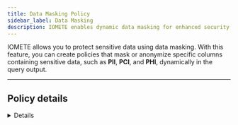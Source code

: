 ```yaml
---
title: Data Masking Policy
sidebar_label: Data Masking
description: IOMETE enables dynamic data masking for enhanced security. Safeguard sensitive info like PII, PCI, PHI with column anonymization in query results.
---
```




IOMETE allows you to protect sensitive data using data masking. With this feature, you can create policies that mask or anonymize specific columns containing sensitive data, such as **PII**, **PCI**, and **PHI**, dynamically in the query output.

<hr />

## Policy details

<Details />

## Policy resources

| Field    | Description                                                                                                                                                             |
| -------- | ----------------------------------------------------------------------------------------------------------------------------------------------------------------------- |
| Database | Choose only one database. All available options are displayed in the selection. The search function helps you find an exact match.                                      |
| Table    | Choose only one table. All available options are displayed in the selection based on the chosen database. The search function helps you find an exact match.            |
| Column   | Choose only one column. All available options are displayed in the selection based on the chosen database and table. The search function helps you find an exact match. |

:::caution Wildcard
Wildcard matching is not supported in data masking policy.
:::

## Mask Conditions

IOMETE provides the mask conditions for the management of fine-grained data masking.
The condition includes the following properties.

<table>
  <thead>
    <tr>
      <th style={{ whiteSpace: "nowrap" }}>Field</th>
      <th>Description</th>
    </tr>
  </thead>
  <tbody>
    <tr>
      <td style={{ whiteSpace: "nowrap" }}>Select Group</td>
      <td>
        Specify one or more groups for whom this policy should be applied. If no group is specified, you must provide a
        user.
      </td>
    </tr>
    <tr>
      <td style={{ whiteSpace: "nowrap" }}>Select User</td>
      <td>
        Specify one or more users for whom this policy should be applied. If no user is specified, you must provide a
        group.
      </td>
    </tr>
    <tr>
      <td style={{ whiteSpace: "nowrap" }}>Masking options</td>
      <td>
        To create a masking filter for the specified users, groups, click <strong>Select Masking Option</strong>, then
        select a masking type: <br />- <strong>Redact</strong> – mask all alphabetic characters with "x" and all numeric
        characters with "n". <br />- <strong>Partial mask</strong>: show last 4 – Show only the last four characters.{" "}
        <br />- <strong>Partial mask</strong>: show first 4 – Show only the first four characters. <br />-{" "}
        <strong>Hash</strong> – Replace all characters with a hash of the entire cell value. <br />-{" "}
        <strong>Nullify</strong> – Replace all characters with a NULL value. <br />- <strong>Unmasked</strong> (retain
        original value) – No masking is applied. <br />- <strong>Date: show only year</strong> – Show only the year
        portion of a date string and default the month and day to 01/01.
      </td>
    </tr>
  </tbody>
</table>

:::info New condition
To add additional conditions, click on the `Add new condition` button. The conditions are evaluated in the order they appear in the policy. The top condition is applied first, followed by the second, third, and so on.

<p>
  Drag items from the left-side icon <DotsSixVertical size={20} className={styles.button} /> to reorder.
</p>
:::

## Data masking policy use cases

### Use case: Masking phone number in Customers Table

Let's use the `customers` table for data-masking feature use cases as well.

This use case focuses on implementing a masking policy for the `phone_number` column within the `customers` table. The objective is to provide a certain level of data privacy while granting access to the data for the public group.

![data masking use](/img/security/masking/data-masking-use-case.png)

**Policy details:**

- Target Table: `customers`
- Target Column: `phone_number`
  ![data masking UI](/img/security/masking/data-masking-ui.png)

**Masking rule:**

- The policy enforces that members of the public group can only view the last 4 digits of the `phone_number` column.
- All other digits preceding the last 4 should be masked or obfuscated, ensuring that sensitive information remains protected.

**Access permissions:**

- The public group is granted read access to the `phone_number` column within the `customers` table.
- This allows the `public` group members to view the partially masked phone numbers for customers while ensuring that critical digits are concealed.
  ![data masking permission](/img/security/masking/data-masking-permission.png)

**Query results**

```sql
SELECT * from default.customers;
```

- **Sample Data Before Applying Masking Policy for public group:**
  Consider a few records in the `customers` table before the masking policy is applied:

  ![data masking example](/img/security/masking/data-masking-example.png)

- **Sample Data After Applying Masking Policy public group:**
  Once the masking policy is applied, the `phone_number` column will show different results based on the user group's access level.

  ![data masking sample](/img/security/masking/data-masking-sample.png)
